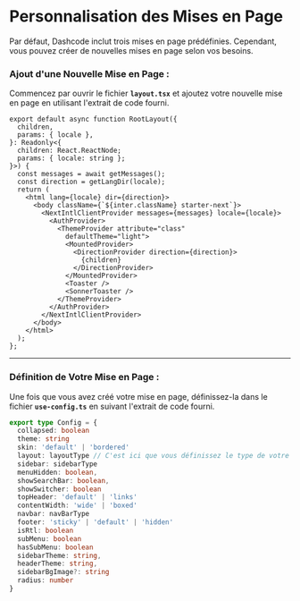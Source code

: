 # Personnalisation des Mises en Page

Par défaut, Dashcode inclut trois mises en page prédéfinies. Cependant, vous pouvez créer de nouvelles mises en page selon vos besoins.

### Ajout d'une Nouvelle Mise en Page :

Commencez par ouvrir le fichier **`layout.tsx`** et ajoutez votre nouvelle mise en page en utilisant l'extrait de code fourni.

```tsx filename="app/[locale]/layout.tsx"
export default async function RootLayout({
  children,
  params: { locale },
}: Readonly<{
  children: React.ReactNode;
  params: { locale: string };
}>) {
  const messages = await getMessages();
  const direction = getLangDir(locale);
  return (
    <html lang={locale} dir={direction}>
      <body className={`${inter.className} starter-next`}>
        <NextIntlClientProvider messages={messages} locale={locale}>
          <AuthProvider>
            <ThemeProvider attribute="class"
              defaultTheme="light">
              <MountedProvider>
                <DirectionProvider direction={direction}>
                  {children}
                </DirectionProvider>
              </MountedProvider>
              <Toaster />
              <SonnerToaster />
            </ThemeProvider>
          </AuthProvider>
        </NextIntlClientProvider>
      </body>
    </html>
  );
};
```

-----

### Définition de Votre Mise en Page :

Une fois que vous avez créé votre mise en page, définissez-la dans le fichier **`use-config.ts`** en suivant l'extrait de code fourni.

```ts filename="hooks/use-config.ts"
export type Config = {
  collapsed: boolean
  theme: string
  skin: 'default' | 'bordered'
  layout: layoutType // C'est ici que vous définissez le type de votre nouvelle mise en page
  sidebar: sidebarType
  menuHidden: boolean,
  showSearchBar: boolean,
  showSwitcher: boolean
  topHeader: 'default' | 'links'
  contentWidth: 'wide' | 'boxed'
  navbar: navBarType
  footer: 'sticky' | 'default' | 'hidden'
  isRtl: boolean
  subMenu: boolean
  hasSubMenu: boolean
  sidebarTheme: string,
  headerTheme: string,
  sidebarBgImage?: string
  radius: number
}
```